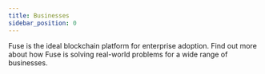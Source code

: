 ```yaml
---
title: Businesses
sidebar_position: 0
---
```


Fuse is the ideal blockchain platform for enterprise adoption. Find out more about how Fuse is solving real-world problems for a wide range of businesses.
